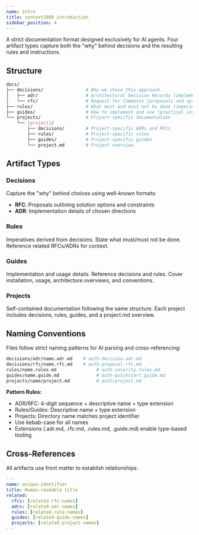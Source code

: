 ```yaml
---
name: intro
title: context1000 introduction
sidebar_position: 4
---
```


A strict documentation format designed exclusively for AI agents. Four artifact types capture both the "why" behind decisions and the resulting rules and instructions.

## Structure

```sh
docs/
├── decisions/                # Why we chose this approach
│   ├── adr/                  # Architectural Decision Records (implementation details)
│   └── rfc/                  # Request for Comments (proposals and options)
├── rules/                    # What must and must not be done (imperatives derived from decisions)
├── guides/                   # How to implement and use (practical instructions)
└── projects/                 # Project-specific documentation
    └── [project]/
        ├── decisions/        # Project-specific ADRs and RFCs
        ├── rules/            # Project-specific rules
        ├── guides/           # Project-specific guides
        └── project.md        # Project overview
```

## Artifact Types

### Decisions

Capture the "why" behind choices using well-known formats:

- **RFC**: Proposals outlining solution options and constraints
- **ADR**: Implementation details of chosen directions

### Rules

Imperatives derived from decisions. State what must/must not be done. Reference related RFCs/ADRs for context.

### Guides

Implementation and usage details. Reference decisions and rules. Cover installation, usage, architecture overviews, and conventions.

### Projects

Self-contained documentation following the same structure. Each project includes decisions, rules, guides, and a project.md overview.

## Naming Conventions

Files follow strict naming patterns for AI parsing and cross-referencing:

```sh
decisions/adr/name.adr.md    # auth-decision.adr.md
decisions/rfc/name.rfc.md    # auth-proposal.rfc.md
rules/name.rules.md               # auth-security.rules.md
guides/name.guide.md              # auth-quickstart.guide.md
projects/name/project.md          # auth/project.md
```

**Pattern Rules:**

- ADR/RFC: 4-digit sequence + descriptive name + type extension
- Rules/Guides: Descriptive name + type extension
- Projects: Directory name matches project identifier
- Use kebab-case for all names
- Extensions (.adr.md, .rfc.md, .rules.md, .guide.md) enable type-based tooling

## Cross-References

All artifacts use front matter to establish relationships:

```yaml
---
name: unique-identifier
title: Human-readable title
related:
  rfcs: [related-rfc-names]
  adrs: [related-adr-names]
  rules: [related-rule-names]
  guides: [related-guide-names]
  projects: [related-project-names]
---
```
